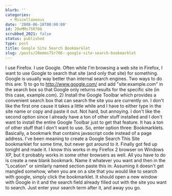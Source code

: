 ```yaml
---
blurb: ''
categories:
  - Miscellaneous
date: '2008-06-18T00:00:00'
id: 20eMMs75R706
scrubbed_2021: false
status: published
type: post
title: Google Site Search Bookmarklet
slug: /posts/20emms75r706--google-site-search-bookmarklet
---
```


I use Firefox. I use Google. Often while I'm browsing a web site in
Firefox, I want to use Google to search that site (and only that
site) for something. Google is usually way better than internal
search engines. Two ways to do this are: 1) to go to
http://www.google.com/ and add "site:example.com" in the search box
so that Google only returns results for the specific site (in this
case, example.com). 2) Install the Google Toolbar which provides a
convenient search box that can search the site you are currently
on. I don't like the first one cause it takes a little while and I
have to either type in the site name or copy and paste it out. Not
hard, but annoying. I don't like the second option since I already
have a ton of other stuff installed and I don't want to install the
entire Google Toolbar just to get that feature. It has a ton of
other stuff that I don't want to use. So, enter option three:
Bookmarklets. Basically, a bookmark that contains javascript code
instead of a page address. I've been meaning to create a Google
Search This Site bookmarklet for some time, but never got around to
it. Finally got fed up tonight and made it. I know this works in my
Firefox 2 browser on Windows XP, but it probably works in some
other browsers as well. All you have to do is create a new blank
bookmark. Name it whatever you want and then in the "Location" or
similarly named section paste this in:
Assuming it doesn't get mangled somehow, when you are on a site
that you would like to search with google, simply click the
bookmarklet. It should open a new window with Google in it and the
search field already filled out with the site you want to search.
Just enter your search term after it, and away you go.
